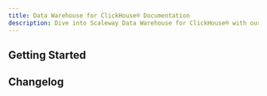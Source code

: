 ```yaml
---
title: Data Warehouse for ClickHouse® Documentation
description: Dive into Scaleway Data Warehouse for ClickHouse® with our quickstart guides, how-tos, tutorials and more.
---
```


<ProductHeader
   productName="Data Warehouse for ClickHouse®"
   productLogo="dataWarehouse"
   description="Data Warehouse for ClickHouse® is designed to help users in their reporting and data analysis tasks for business intelligence."
   url="/data-warehouse/quickstart"
   label=" Data Warehouse for ClickHouse® Quickstart"
/>

## Getting Started

<Grid>
    <SummaryCard
        title="Quickstart"
        icon="rocket"
        description="Learn how to create, use, manage, and delete a Data Warehouse for ClickHouse® in a few steps."
        label="View Quickstart"
        url="/data-warehouse/quickstart/"
    />
    <SummaryCard
        title="Concepts"
        icon="info"
        description="Core concepts that give you a better understanding of Scaleway Data Warehouse for ClickHouse®."
        label="View Concepts"
        url="/data-warehouse/concepts/"
    />
    <SummaryCard
        title="How-tos"
        icon="help-circle-outline"
        description="Check our guides to creating, using, and managing Data Warehouse for ClickHouse® deployments and their features."
        label="View How-tos"
        url="/data-warehouse/how-to/"
    />
    <SummaryCard
        title="Additional Content"
        icon="book-open-outline"
        description="Go further with detailed, in-depth information on Data Warehouse for ClickHouse®."
        label="View Additional Content"
        url="/data-warehouse/reference-content/"
    />
</Grid>

## Changelog

<ChangelogList
    productName="data-warehouse"
    numberOfChanges={3}
/>

